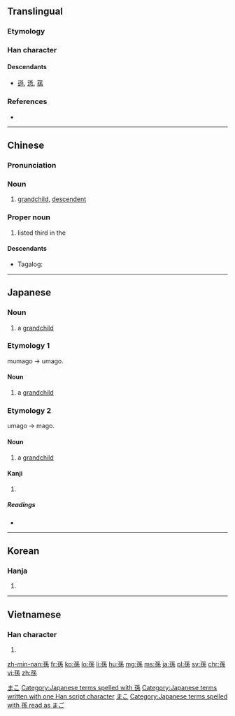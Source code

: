 {{character info/new}}
==Translingual==

===Etymology===
{{Han compound|子|系|t1=son|t2=continue|ls=ic}}

===Han character===
{{Han char|rn=39|rad=子|as=07|sn=10|four=12493|canj=NDHVF|ids=⿰子系}}

====Descendants====
* [[遜]], [[愻]], [[蓀]]

===References===
* {{Han ref|kx=0279.230|dkj=06987|dj=0548.190|hdz=21016.050|uh=5B6B|ud=23403|bh=AE5D|bd=44637}}

----

==Chinese==
{{zh-forms|s=孙}}

===Pronunciation===
{{zh-pron
|m=sūn,Sūn
|c=syun1
|h=
|mn=sun
|w=
|mc=y
|oc=y
|ma=|ma2=
|cat=n,pn
}}

===Noun===
{{zh-noun}}

# [[grandchild]], [[descendent]]

===Proper noun===
{{zh-proper noun}}

# {{surname|lang=zh|dot=,}} listed third in the ''{{w|Baijiaxing}}''

====Descendants====
* {{qualifier|Hokkien dialect}} Tagalog: {{l|tl|Suan}}

----

==Japanese==

===Noun===
{{ja-noun|むまご}}

# a [[grandchild]]

===Etymology 1===

mumago → umago.

====Noun====
{{ja-noun|うまご}}

# a [[grandchild]]

===Etymology 2===

umago → mago.

====Noun====
{{ja-noun|まご}}

# a [[grandchild]]

====Kanji====
{{ja-kanji|grade=4|rs=子07}}

# {{defn|lang=ja|sort=子07}}

=====Readings=====
* {{ja-readings|on=[[そん]] (son)|kun=[[まご]] (mago)}}

[[Category:1000 Japanese basic words|まこ]]
[[Category:Japanese terms spelled with 孫]]
[[Category:Japanese terms written with one Han script character]]
[[Category:ja:Family|まこ]]
[[Category:Japanese terms spelled with 孫 read as まご]]

----

==Korean==

===Hanja===
{{ko-hanja|hangeul=손|rv=son|mr=son}}

# {{defn|lang=ko|sort=子07}}

----

==Vietnamese==

===Han character===
{{vi-readings|rs=子07| hanviet = [[tôn]], [[cháu]], [[tun]]}}

# {{defn|vi}}

[[zh-min-nan:孫]]
[[fr:孫]]
[[ko:孫]]
[[lo:孫]]
[[li:孫]]
[[hu:孫]]
[[mg:孫]]
[[ms:孫]]
[[ja:孫]]
[[pl:孫]]
[[sv:孫]]
[[chr:孫]]
[[vi:孫]]
[[zh:孫]]